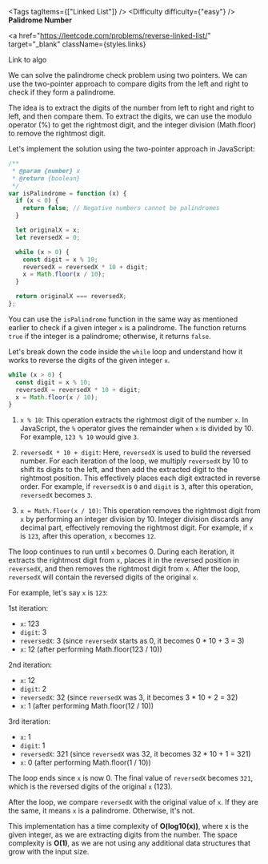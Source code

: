 
<Tags tagItems={["Linked List"]} />
<Difficulty difficulty={"easy"} />
**Palidrome Number**

<a
  href="https://leetcode.com/problems/reverse-linked-list/"
  target="_blank"
  className={styles.links}
>
  Link to algo
</a>

We can solve the palindrome check problem using two pointers. We can use the two-pointer approach to compare digits from the left and right to check if they form a palindrome.

The idea is to extract the digits of the number from left to right and right to left, and then compare them. To extract the digits, we can use the modulo operator (%) to get the rightmost digit, and the integer division (Math.floor) to remove the rightmost digit.

Let's implement the solution using the two-pointer approach in JavaScript:

```javascript
/**
 * @param {number} x
 * @return {boolean}
 */
var isPalindrome = function (x) {
  if (x < 0) {
    return false; // Negative numbers cannot be palindromes
  }

  let originalX = x;
  let reversedX = 0;

  while (x > 0) {
    const digit = x % 10;
    reversedX = reversedX * 10 + digit;
    x = Math.floor(x / 10);
  }

  return originalX === reversedX;
};
```

You can use the `isPalindrome` function in the same way as mentioned earlier to check if a given integer `x` is a palindrome. The function returns `true` if the integer is a palindrome; otherwise, it returns `false`.

Let's break down the code inside the `while` loop and understand how it works to reverse the digits of the given integer `x`.

```javascript
while (x > 0) {
  const digit = x % 10;
  reversedX = reversedX * 10 + digit;
  x = Math.floor(x / 10);
}
```

1. `x % 10`: This operation extracts the rightmost digit of the number `x`. In JavaScript, the `%` operator gives the remainder when `x` is divided by 10. For example, `123 % 10` would give `3`.

2. `reversedX * 10 + digit`: Here, `reversedX` is used to build the reversed number. For each iteration of the loop, we multiply `reversedX` by 10 to shift its digits to the left, and then add the extracted digit to the rightmost position. This effectively places each digit extracted in reverse order. For example, if `reversedX` is `0` and `digit` is `3`, after this operation, `reversedX` becomes `3`.

3. `x = Math.floor(x / 10)`: This operation removes the rightmost digit from `x` by performing an integer division by 10. Integer division discards any decimal part, effectively removing the rightmost digit. For example, if `x` is `123`, after this operation, `x` becomes `12`.

The loop continues to run until `x` becomes 0. During each iteration, it extracts the rightmost digit from `x`, places it in the reversed position in `reversedX`, and then removes the rightmost digit from `x`. After the loop, `reversedX` will contain the reversed digits of the original `x`.

For example, let's say `x` is `123`:

1st iteration:

- `x`: 123
- `digit`: 3
- `reversedX`: 3 (since `reversedX` starts as 0, it becomes 0 \* 10 + 3 = 3)
- `x`: 12 (after performing Math.floor(123 / 10))

2nd iteration:

- `x`: 12
- `digit`: 2
- `reversedX`: 32 (since `reversedX` was 3, it becomes 3 \* 10 + 2 = 32)
- `x`: 1 (after performing Math.floor(12 / 10))

3rd iteration:

- `x`: 1
- `digit`: 1
- `reversedX`: 321 (since `reversedX` was 32, it becomes 32 \* 10 + 1 = 321)
- `x`: 0 (after performing Math.floor(1 / 10))

The loop ends since `x` is now 0. The final value of `reversedX` becomes `321`, which is the reversed digits of the original `x` (123).

After the loop, we compare `reversedX` with the original value of `x`. If they are the same, it means `x` is a palindrome. Otherwise, it's not.

This implementation has a time complexity of **O(log10(x))**, where x is the given integer, as we are extracting digits from the number. The space complexity is **O(1)**, as we are not using any additional data structures that grow with the input size.
